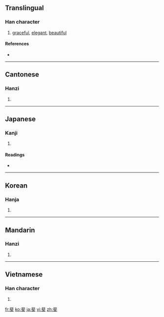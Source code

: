 ==Translingual==

===Han character===
{{Han char|rn=67|rad=文|as=08|sn=12|four=1140<sub>0</sub>|canj=中卜卜大 (LYYK)}}

# [[graceful]], [[elegant]], [[beautiful]]

====References====
* {{Han ref|kx=0477.100|dkj=13469|dj=0835.100|hdz=32170.160|uh=6590|ud=26000|bh=B4B4|bd=46260}}

----

==Cantonese==

===Hanzi===
{{yue-hanzi|jyut=|y=fei2}}

# {{defn|Cantonese|sort=文08}}

----

==Japanese==

===Kanji===
{{ja-kanji|grade=|rs=文08}}

# {{defn|Japanese|sort=文08}}

====Readings====
* {{ja-readings|on=[[ひ]] (hi)|kun=[[あや]] (aya)}}

----

==Korean==

===Hanja===
{{ko-hanja|hangeul=비|eumhun=|rv=bi|mr=pi|y=pi}}

# {{defn|Korean|sort=文08}}

----

==Mandarin==

===Hanzi===
{{cmn-hanzi|pin=[[fěi]] ([[fei3]])|wg=fei<sup>3</sup>}}

# {{defn|Mandarin|sort=文08}}

----

==Vietnamese==

===Han character===
{{vi-hantu|[[phỉ]]|rs=文08}}

# {{defn|Vietnamese|sort=文08}}

[[fr:斐]]
[[ko:斐]]
[[ja:斐]]
[[vi:斐]]
[[zh:斐]]